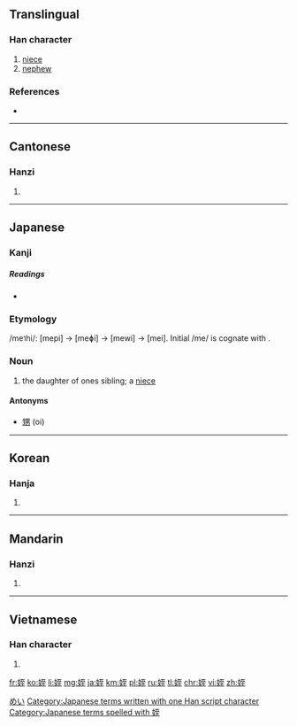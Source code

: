 {{also|侄}}
==Translingual==

===Han character===
{{Han char|rn=38|rad=女|as=06|sn=9|four=4141<sub>4</sub>|canj=女一戈土 (VMIG)|ids=⿰[[女]][[至]]}}

# [[niece]]
# [[nephew]]

===References===
* {{Han ref|kx=0260.190|dkj=06226|dj=0526.180|hdz=21043.110|uh=59EA|ud=23018|bh=ABBF|bd=43967}}

----

==Cantonese==

===Hanzi===
{{yue-hanzi|jyut=[[zat6]]|y=jat6}}

# {{defn|lang=yue|sort=女06}}

----

==Japanese==

===Kanji===
{{ja-kanji|grade=|rs=女06}}

=====Readings=====
* {{ja-readings|on=[[てつ]] (tetsu), [[ちつ]] (chitsu)|kun=[[めい]] (mei), [[おい]] (oi)}}

===Etymology===
/me<small>1</small>hi/: [mepi] → [meɸi] → [mewi] → [mei]. Initial /me/ is cognate with {{term|女|me<sub>1</sub>|female}}.

===Noun===
{{ja-noun|k|hira=めい|hhira=めひ|rom=mei}}

# the daughter of ones sibling; a [[niece]]

====Antonyms====
* [[甥]] (oi)

[[Category:1000 Japanese basic words|めい]]
[[Category:Japanese terms written with one Han script character]]
[[Category:Japanese terms spelled with 姪]]

----

==Korean==

===Hanja===
{{ko-hanja|hangeul=[[질]], [[절]]|rv=jil, jeol|mr=chil, chŏl}}

# {{defn|lang=ko|sort=女06}}

----

==Mandarin==

===Hanzi===
{{cmn-hanzi|pin=[[zhí]] ([[zhi2]])|wg=chih<sup>2</sup>}}

# {{defn|lang=cmn|sort=女06}}

----

==Vietnamese==

===Han character===
{{vi-hantu|[[đẹt]]|rs=女06}}

# {{defn|lang=vi|sort=女06}}

[[fr:姪]]
[[ko:姪]]
[[li:姪]]
[[mg:姪]]
[[ja:姪]]
[[km:姪]]
[[pl:姪]]
[[ru:姪]]
[[tl:姪]]
[[chr:姪]]
[[vi:姪]]
[[zh:姪]]